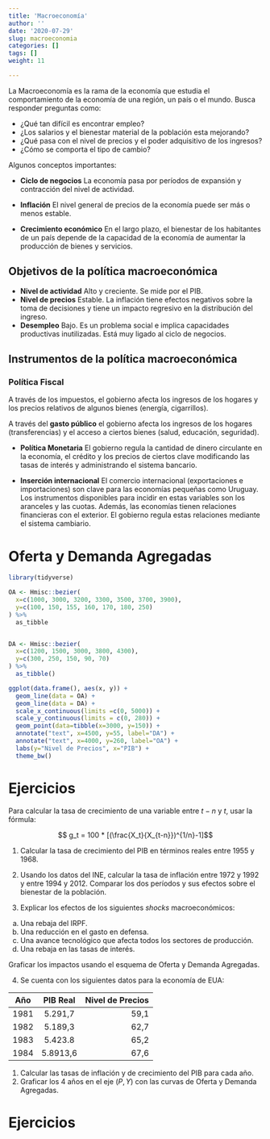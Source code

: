 ```yaml
---
title: 'Macroeconomía'
author: ''
date: '2020-07-29'
slug: macroeconomia
categories: []
tags: []
weight: 11

---
```



La Macroeconomía es la rama de la economía que estudia el comportamiento de la economía de una región, un país o el mundo. Busca responder preguntas como:

- ¿Qué tan difícil es encontrar empleo?
- ¿Los salarios y el bienestar material de la población esta mejorando?
- ¿Qué pasa con el nivel de precios y el poder adquisitivo de los ingresos?
- ¿Cómo se comporta el tipo de cambio?

Algunos conceptos importantes:

- __Ciclo de negocios__ La economía pasa por períodos de expansión y contracción del nivel de actividad.

- __Inflación__ El nivel general de precios de la economía puede ser más o menos estable.

- __Crecimiento económico__ En el largo plazo, el bienestar de los habitantes de un país depende de la capacidad de la economía de aumentar la producción de bienes y servicios.

## Objetivos de la política macroeconómica

- __Nivel de actividad__ Alto y creciente. Se mide por el PIB.
- __Nivel de precios__ Estable. La inflación tiene efectos negativos sobre la toma de decisiones y tiene un impacto regresivo en la distribución del ingreso.
- __Desempleo__ Bajo. Es un problema social e implica capacidades productivas inutilizadas. Está muy ligado al ciclo de negocios.

## Instrumentos de la política macroeconómica

### __Política Fiscal__ 
A través de los impuestos, el gobierno afecta los ingresos de los hogares y los precios relativos de algunos bienes (energía, cigarrillos).

A través del __gasto público__ el gobierno afecta los ingresos de los hogares (transferencias) y el acceso a ciertos bienes (salud, educación, seguridad).

- __Política Monetaria__ El gobierno regula la cantidad de dinero circulante en la economía, el crédito y los precios de ciertos clave modificando las tasas de interés y administrando el sistema bancario. 

- __Inserción internacional__ El comercio internacional (exportaciones e importaciones) son clave para las economías pequeñas como Uruguay. Los instrumentos disponibles para incidir en estas variables son los aranceles y las cuotas. Además, las economías tienen relaciones financieras con el exterior. El gobierno regula estas relaciones mediante el sistema cambiario.


# Oferta y Demanda Agregadas

```r
library(tidyverse)

OA <- Hmisc::bezier(
  x=c(1000, 3000, 3200, 3300, 3500, 3700, 3900),
  y=c(100, 150, 155, 160, 170, 180, 250)
) %>% 
  as_tibble


DA <- Hmisc::bezier(
  x=c(1200, 1500, 3000, 3800, 4300),
  y=c(300, 250, 150, 90, 70)
) %>% 
  as_tibble()

ggplot(data.frame(), aes(x, y)) + 
  geom_line(data = OA) +
  geom_line(data = DA) +
  scale_x_continuous(limits =c(0, 5000)) + 
  scale_y_continuous(limits = c(0, 280)) + 
  geom_point(data=tibble(x=3000, y=150)) + 
  annotate("text", x=4500, y=55, label="DA") + 
  annotate("text", x=4000, y=260, label="OA") + 
  labs(y="Nivel de Precios", x="PIB") +
  theme_bw()
```



# Ejercicios

Para calcular la tasa de crecimiento de una variable entre $t-n$ y $t$, usar la fórmula:

$$ g_t = 100 * [(\frac{X_t}{X_{t-n}})^{1/n}-1]$$

1. Calcular la tasa de crecimiento del PIB en términos reales entre 1955 y 1968.

2. Usando los datos del INE, calcular la tasa de inflación entre 1972 y 1992 y entre 1994 y 2012. Comparar los dos períodos y sus efectos sobre el bienestar de la población.

3. Explicar los efectos de los siguientes _shocks_ macroeconómicos:
  a. Una rebaja del IRPF.
  b. Una reducción en el gasto en defensa.
  c. Una avance tecnológico que afecta todos los sectores de producción.
  d. Una rebaja en las tasas de interés.

Graficar los impactos usando el esquema de Oferta y Demanda Agregadas.

4. Se cuenta con los siguientes datos para la economía de EUA:

| Año           | PIB Real      | Nivel de Precios  |
| ------------- |:-------------:| -----:|
| 1981          | 5.291,7       | 59,1 |
| 1982          | 5.189,3       | 62,7 |
| 1983          | 5.423.8       | 65,2 |
| 1984          | 5.8913,6      | 67,6 |

1. Calcular las tasas de inflación y de crecimiento del PIB para cada año.
2. Graficar los 4 años en el eje $(P, Y)$ con las curvas de Oferta y Demanda Agregadas.



# Ejercicios


